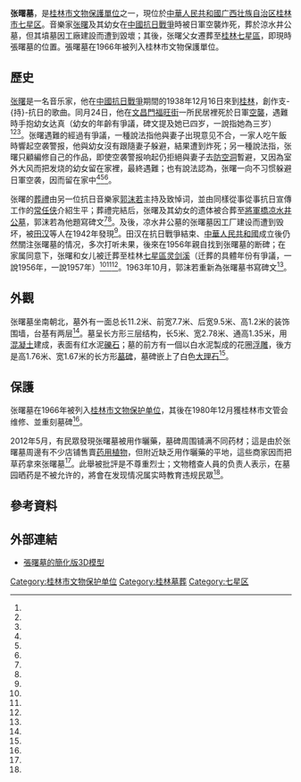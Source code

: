{{文物保护单位
| 级别 = 市县级
| 省名 = 广西壮族自治区
| 市/县名 = 桂林市
| 图片 = [[File:Tomb_of_Zhang_Shu.JPG|220px]]
| 名称 = 张曙墓
| 编号 = 
| 分类 = 革命遗迹及革命建筑物
| 时代 = 民国
| 所在 = [[广西壮族自治区|广西壮族自治区]][[桂林市|桂林市]][[七星区|七星区]]
| 登录 = 1966年
}}
'''张曙墓'''，是[[桂林市文物保護單位|桂林市文物保護單位]]之一，現位於[[中華人民共和國|中華人民共和國]][[广西壮族自治区|广西壮族自治区]][[桂林市|桂林市]][[七星区|七星区]]。音樂家[[张曙_(1908年)|张曙]]及其幼女在[[中國抗日戰爭|中國抗日戰爭]]時被日軍空襲炸死，葬於涼水井公墓，但其墳墓因工廠建設而遭到毀壞；其後，张曙父女遷葬至[[桂林|桂林]][[七星區|七星區]]，即現時張曙墓的位置。張曙墓在1966年被列入桂林市文物保護單位。

== 歷史 ==
{{further|张曙}}
[[张曙_(1908年)|张曙]]是一名音乐家，他在[[中國抗日戰爭|中國抗日戰爭]]期間的1938年12月16日來到[[桂林|桂林]]，創作支-{持}-抗日的歌曲。同月24日，他在[[文昌門_(桂林)|文昌門]][[福旺街|福旺街]]一所民居裡死於日軍[[空襲|空襲]]，遇難時手抱幼女达真（幼女的年齡有爭議，碑文提及她已四岁，一說指她為三岁）<ref name="今日头条"/><ref name="广西人民出版社"/><ref name="走进漓东"/>。张曙遇難的經過有爭議，一種說法指他與妻子出現意见不合，一家人吃午飯時響起空袭警报，他與幼女沒有跟隨妻子躲避，結果遭到炸死；另一種說法指，张曙只顧編修自己的作品，即使空袭警报响起仍拒絕與妻子去[[防空洞|防空洞]]暫避，又因為室外大风而把发烧的幼女留在家裡，最終遇難；也有說法認為，张曙一向不习惯躲避日軍空袭，因而留在家中<ref name="今日头条"/><ref name="广西人民出版社"/><ref name="走进漓东"/>。

张曙的[[葬禮|葬禮]]由另一位抗日音樂家[[郭沫若|郭沫若]]主持及致悼词，並由同樣從事從事抗日宣傳工作的[[常任侠|常任侠]]介紹生平；葬禮完結后，张曙及其幼女的遗体被合葬至[[白龙桥_(桂林)|將軍橋]][[凉水井公墓|凉水井公墓]]，郭沫若為他題寫碑文<ref name="今日头条"/><ref name="重庆地区中国抗战文艺硏究会" />。及後，凉水井公墓的张曙墓因工厂建设而遭到毁坏，被[[田汉|田汉]]等人在1942年發現<ref name="漓江出版社"/>。田汉在抗日戰爭結束、[[中華人民共和國|中華人民共和國]]成立後仍然關注张曙墓的情况，多次打听未果，後來在1956年親自找到张曙墓的断碑；在家属同意下，张曙和女儿被迁葬至桂林[[七星區|七星區]][[灵剑溪|灵剑溪]]（迁葬的具體年份有爭議，一說1956年，一說1957年）<ref name="今日头条"/><ref name="走进漓东"/><ref name="桂林市志"/>。1963年10月，郭沫若重新為张曙墓书寫碑文<ref name="桂林市志"/>。

== 外觀 ==
张曙墓坐南朝北，墓外有一面总长11.2米、前宽7.7米、后宽9.5米、高1.2米的装饰围墙，台基有两层<ref name="桂林市志" />。墓呈长方形三层结构，长5米、宽2.78米、通高1.35米，用[[混凝土|混凝土]]建成，表面有红水泥[[礫石|礫石]]；墓的前方有一個以白水泥製成的花圈[[浮雕|浮雕]]，後方是高1.76米、宽1.67米的长方形[[墓碑|墓碑]]，墓碑嵌上了白色[[大理石|大理石]]<ref name="桂林市志" />。

== 保護 ==
张曙墓在1966年被列入[[桂林市文物保护单位|桂林市文物保护单位]]，其後在1980年12月獲桂林市文管会维修、並重刻墓碑<ref name="桂林市志" />。

2012年5月，有民眾發現张曙墓被用作曬藥，墓碑周围铺满不同药材；這是由於张曙墓周邊有不少店铺售賣[[药用植物|药用植物]]，但附近缺乏用作曬藥的平地，這些商家因而把草药拿來张曙墓<ref name="桂林晚报" />。此舉被批評是不尊重烈士；文物稽查人員的负责人表示，在墓园晒药是不被允许的，將會在发现情况属实時教育违规民眾<ref name="桂林晚报" />。

== 參考資料 ==
{{reflist|2|refs=
<ref name="广西人民出版社">{{cite book|author1=黄曼君|title=郭沫若作品欣赏|publisher=广西人民出版社|year=1986|pages=283}}</ref>
<ref name="今日头条">{{cite news|author1=梁亮 |author2=周文琼 |title=名人故居：桂林抗战文化的独特风景 |url=http://toutiao.com/i6191612729222251009/ |accessdate=2016-07-10 |agency=今日头条 |date=2015-09-07 |archiveurl=https://archive.is/20160710152403/http://toutiao.com/i6191612729222251009/ |archivedate=2016-07-10 |deadurl=no }}</ref>
<ref name="走进漓东">{{cite web |author1=黄伟林 |title=长眠普陀山麓的音乐家张曙 |url=http://mlqx.glgxq.gov.cn/wenhua/yingxiongwenhua/2015/0928/6366.html |website=走进漓东 |accessdate=2016-07-11 |archiveurl=https://archive.is/20160711081725/http://mlqx.glgxq.gov.cn/wenhua/yingxiongwenhua/2015/0928/6366.html |archivedate=2016-07-11 |deadurl=yes }}</ref>
<ref name="重庆地区中国抗战文艺硏究会">{{cite journal|title=抗战文艺研究|issue=6–11|pages=26|publisher=重庆地区中国抗战文艺硏究会|year=1983}}</ref>
<ref name="漓江出版社">{{cite book|author1=魏华龄|author2=张益桂|title=桂林历史文化硏究文集|issue=3|publisher=漓江出版社|pages=364}}</ref>
<ref name="桂林市志">{{cite book |title=桂林市志(下) |url=http://www.glsdqw.com/dfzs/xia/wwz/dwzjxdmrgjmz/dejmz/201503/t20150331_500219.htm |accessdate=2016-07-10 |archiveurl=https://archive.is/20160710112323/http://www.glsdqw.com/dfzs/xia/wwz/dwzjxdmrgjmz/dejmz/201503/t20150331_500219.htm |archivedate=2016-07-10 |deadurl=yes |chapter=5.2 }}</ref>
<ref name="桂林晚报">{{cite news|author1=李桃 |title=抗日烈士张曙墓地竟被人当成“晒药坪” |url=http://news.guilinlife.com/n/2012-05/30/248590.shtml |accessdate=2016-07-11 |agency=桂林晚报 |archiveurl=https://archive.is/20160711125234/http://news.guilinlife.com/n/2012-05/30/248590.shtml |archivedate=2016-07-11 |deadurl=no }}</ref>
}}

== 外部連結 ==
* [https://my.sketchup.com/viewer/3dw?WarehouseModelId=b04ce896-026a-43b5-87b1-891a5d32625f 張曙墓的簡化版3D模型] {{Wayback|url=https://my.sketchup.com/viewer/3dw?WarehouseModelId=b04ce896-026a-43b5-87b1-891a5d32625f |date=20160913201119 }}

[[Category:桂林市文物保护单位|Category:桂林市文物保护单位]]
[[Category:桂林墓葬|Category:桂林墓葬]]
[[Category:七星区|Category:七星区]]